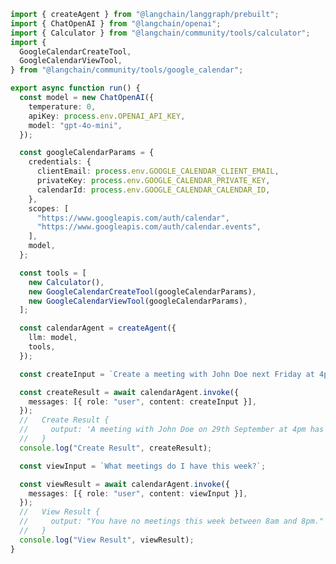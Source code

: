 ```typescript
import { createAgent } from "@langchain/langgraph/prebuilt";
import { ChatOpenAI } from "@langchain/openai";
import { Calculator } from "@langchain/community/tools/calculator";
import {
  GoogleCalendarCreateTool,
  GoogleCalendarViewTool,
} from "@langchain/community/tools/google_calendar";

export async function run() {
  const model = new ChatOpenAI({
    temperature: 0,
    apiKey: process.env.OPENAI_API_KEY,
    model: "gpt-4o-mini",
  });

  const googleCalendarParams = {
    credentials: {
      clientEmail: process.env.GOOGLE_CALENDAR_CLIENT_EMAIL,
      privateKey: process.env.GOOGLE_CALENDAR_PRIVATE_KEY,
      calendarId: process.env.GOOGLE_CALENDAR_CALENDAR_ID,
    },
    scopes: [
      "https://www.googleapis.com/auth/calendar",
      "https://www.googleapis.com/auth/calendar.events",
    ],
    model,
  };

  const tools = [
    new Calculator(),
    new GoogleCalendarCreateTool(googleCalendarParams),
    new GoogleCalendarViewTool(googleCalendarParams),
  ];

  const calendarAgent = createAgent({
    llm: model,
    tools,
  });

  const createInput = `Create a meeting with John Doe next Friday at 4pm - adding to the agenda of it the result of 99 + 99`;

  const createResult = await calendarAgent.invoke({
    messages: [{ role: "user", content: createInput }],
  });
  //   Create Result {
  //     output: 'A meeting with John Doe on 29th September at 4pm has been created and the result of 99 + 99 has been added to the agenda.'
  //   }
  console.log("Create Result", createResult);

  const viewInput = `What meetings do I have this week?`;

  const viewResult = await calendarAgent.invoke({
    messages: [{ role: "user", content: viewInput }],
  });
  //   View Result {
  //     output: "You have no meetings this week between 8am and 8pm."
  //   }
  console.log("View Result", viewResult);
}
```